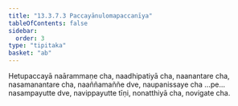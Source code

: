 ```yaml
---
title: "13.3.7.3 Paccayānulomapaccanīya"
tableOfContents: false
sidebar:
  order: 3
type: "tipitaka"
basket: "ab"
---
```



<DynamicBreadcrumb />

<Division number="91">

<Paragraph number="4263">
Hetupaccayā naārammaṇe cha, naadhipatiyā cha, naanantare cha, nasamanantare cha, naaññamaññe dve, naupanissaye cha …pe…  nasampayutte dve, navippayutte tīṇi, nonatthiyā cha, novigate cha.
</Paragraph>
</Division>